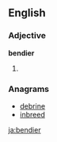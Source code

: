 ==English==

===Adjective===
'''bendier'''

# {{comparative of|bendy}}

===Anagrams===
* [[debrine#English|debrine]]
* [[inbreed#English|inbreed]]

[[ja:bendier]]